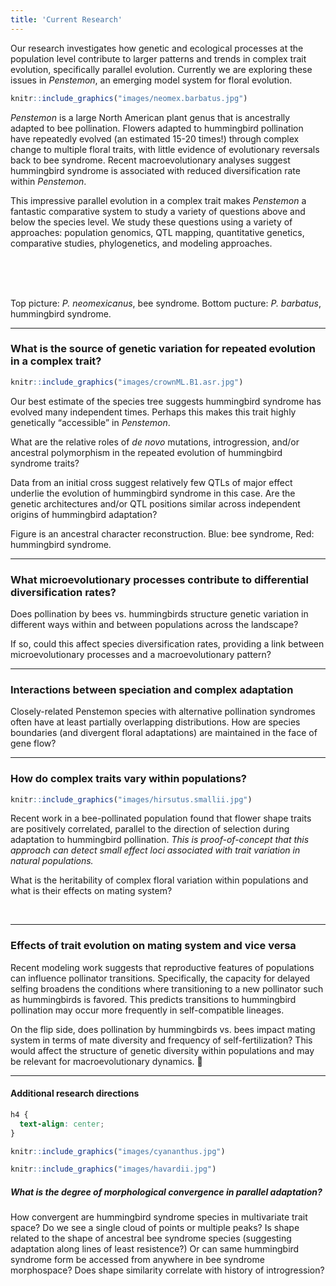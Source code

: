 ```yaml
---
title: 'Current Research'
---
```



Our research investigates how genetic and ecological processes at the population level contribute to larger patterns and trends in complex trait evolution, specifically parallel evolution. Currently we are exploring these issues in *Penstemon*, an emerging model system for floral evolution.

```r
knitr::include_graphics("images/neomex.barbatus.jpg") 
```

*Penstemon* is a large North American plant genus that is ancestrally adapted to bee pollination. Flowers adapted to hummingbird pollination have repeatedly evolved (an estimated 15-20 times!) through complex change to multiple floral traits, with little evidence of evolutionary reversals back to bee syndrome. Recent macroevolutionary analyses suggest hummingbird syndrome is associated with reduced diversification rate within *Penstemon*.

This impressive parallel evolution in a complex trait makes *Penstemon* a fantastic comparative system to study a variety of questions above and below the species level. We study these questions using a variety of approaches: population genomics, QTL mapping, quantitative genetics, comparative studies, phylogenetics, and modeling approaches.

<br><br><br>

Top picture: *P. neomexicanus*, bee syndrome. Bottom pucture: *P. barbatus*, hummingbird syndrome.

***

### **What is the source of genetic variation for repeated evolution in a complex trait?**

```r
knitr::include_graphics("images/crownML.B1.asr.jpg")
```

Our best estimate of the species tree suggests hummingbird syndrome has evolved many independent times. Perhaps this makes this trait highly genetically "accessible" in *Penstemon*. 

What are the relative roles of *de novo* mutations, introgression, and/or ancestral polymorphism in the repeated evolution of hummingbird syndrome traits?

Data from an initial cross suggest relatively few QTLs of major effect underlie the evolution of hummingbird syndrome in this case. Are the genetic architectures and/or QTL positions similar across independent origins of hummingbird adaptation?

Figure is an ancestral character reconstruction. Blue: bee syndrome, Red: hummingbird syndrome.

***

### **What microevolutionary processes contribute to differential diversification rates?**

Does pollination by bees vs. hummingbirds structure genetic variation in different ways within and between populations across the landscape? 

If so, could this affect species diversification rates, providing a link between microevolutionary processes and a macroevolutionary pattern?


***

### **Interactions between speciation and complex adaptation**

Closely-related Penstemon species with alternative pollination syndromes often have at least partially overlapping distributions. How are species boundaries (and divergent floral adaptations) are maintained in the face of gene flow?

***

### **How do complex traits vary within populations?**

```r
knitr::include_graphics("images/hirsutus.smallii.jpg")
```

Recent work in a bee-pollinated population found that flower shape traits are positively correlated, parallel to the direction of selection during adaptation to hummingbird pollination. *This is proof-of-concept that this approach can detect small effect loci associated with trait variation in natural populations.*

What is the heritability of complex floral variation within populations and what is their effects on mating system?

<br>

***
### **Effects of trait evolution on mating system and vice versa**

Recent modeling work suggests that reproductive features of populations can influence pollinator transitions. Specifically, the capacity for delayed selfing broadens the conditions where transitioning to a new pollinator such as hummingbirds is favored. This predicts transitions to hummingbird pollination may occur more frequently in self-compatible lineages. 
 
On the flip side, does pollination by hummingbirds vs. bees impact mating system in terms of mate diversity and frequency of self-fertilization? This would affect the structure of genetic diversity within populations and may be relevant for macroevolutionary dynamics. 

***

#### **Additional research directions**
```css
h4 {
  text-align: center;
}
```

```r
knitr::include_graphics("images/cyananthus.jpg")
```
```r
knitr::include_graphics("images/havardii.jpg")
```

##### What is the degree of morphological convergence in parallel adaptation?

How convergent are hummingbird syndrome species in multivariate trait space? Do we see a single cloud of points or multiple peaks? Is shape related to the shape of ancestral bee syndrome species (suggesting adaptation along lines of least resistence?) Or can same hummingbird syndrome form be accessed from anywhere in bee syndrome morphospace? Does shape similarity correlate with history of introgression?